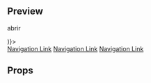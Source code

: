 
<Meta title="Molecules|Dropdown" component={Dropdown} />

## Preview

<Preview>
  <Story name="Dropdown">
    <Dropdown  
    hasArrow={boolean('Has arrow', true)}
    hasSoftShadow={boolean('Has Soft Shadow', false)}
    isFullWidth={boolean('Is Full Width', false)}
    trigger={(
       <p>abrir</p>
      )}>
      <div>
        <NavLink small>
          <a href="#">Navigation Link</a>
        </NavLink>
        <NavLink small>
          <a href="#">Navigation Link</a>
        </NavLink>
        <NavLink small>
          <a href="#">Navigation Link</a>
        </NavLink> 
      </div>    
    </Dropdown>
  </Story>
</Preview>

## Props

<Props of={Dropdown} />